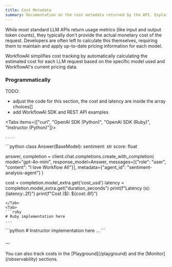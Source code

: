 ```yaml
---
title: Cost Metadata
summary: Documentation on the cost metadata returned by the API. Explains how estimated costs are provided for each request and how to access this data programmatically.
---
```



While most standard LLM APIs return usage metrics (like input and output token counts), they typically don't provide the actual monetary cost of the request. Developers are often left to calculate this themselves, requiring them to maintain and apply up-to-date pricing information for each model.

WorkflowAI simplifies cost tracking by automatically calculating the estimated cost for each LLM request based on the specific model used and WorkflowAI's current pricing data.

### Programmatically

TODO:
- adjust the code for this section, the cost and latency are inside the array choices[]
- add WorkflowAI SDK and REST API examples

<Tabs items={["curl", "OpenAI SDK (Python)", "OpenAI SDK (Ruby)", "Instructor (Python)"]}>
  <Tab>
  ```
  ....
  ```
  </Tab>
  <Tab>
  ```python
  class Answer(BaseModel):
      sentiment: str
      score: float

  answer, completion = client.chat.completions.create_with_completion(
      model="gpt-4o-mini",
      response_model=Answer,
      messages=[{"role": "user", "content": "I love Workflow AI!"}],
      metadata={"agent_id": "sentiment-analysis-agent"}
  )

  cost = completion.model_extra.get('cost_usd')
  latency = completion.model_extra.get("duration_seconds")
  print(f"Latency (s): {latency:.2f}")
  print(f"Cost   ($): ${cost:.6f}")
  ```
  </Tab>
  <Tab>
  ```ruby
  # Ruby implementation here
  ...
  ```
  </Tab>
  <Tab>
  ```python
  # Instructor implementation here
  ...
  ```
  </Tab>
</Tabs>

#### ...

<Callout type="info">
  You can also track costs in the [Playground](/playground) and the [Monitor](/observability) sections.
</Callout>

